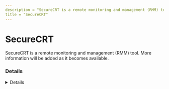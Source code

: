 ---
description = "SecureCRT is a remote monitoring and management (RMM) tool. More information will be added as it becomes available."
title = "SecureCRT"
---



# SecureCRT

SecureCRT is a remote monitoring and management (RMM) tool. More information will be added as it becomes available.

### Details
<Details author={""}
         category={""}
         created={""}
         website={""}
         lastModified={""}
         privileges={""}
         free={ false }
         verification={ false }
/>

#### Installation Paths
<Card code={ ["C:\\*\\SecureCRT.EXE", "*\\SecureCRT.EXE", "*\\VanDyke Software\\ClientPack\\*"] }/>





### Forensic Artifacts








### Detections
- Detects potential processes activity of SecureCRT RMM tool
  - [Sigma Rule](https://github.com/magicsword-io/LOLRMM/blob/main/detections/sigma/securecrt_processes_sigma.yml)


